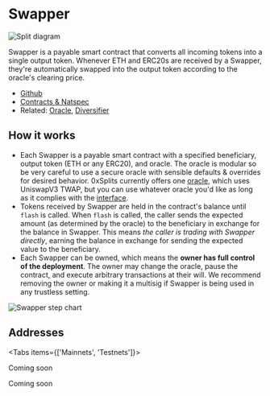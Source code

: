 
# Swapper

![Split diagram](./img/swapper_diagram.png)

Swapper is a payable smart contract that converts all incoming tokens into a
single output token. Whenever ETH and ERC20s are received by a Swapper, they're
automatically swapped into the output token according to the oracle's clearing
price.

- [Github](https://github.com/0xSplits/splits-swapper)
- [Contracts & Natspec](https://github.com/0xSplits/splits-swapper/tree/main/src)
- Related: [Oracle](https://github.com/0xSplits/splits-oracle),
  [Diversifier](/contracts/templates/diversifier)

## How it works

- Each Swapper is a payable smart contract with a specified beneficiary, output
  token (ETH or any ERC20), and oracle. The oracle is modular so be very careful
  to use a secure oracle with sensible defaults & overrides for desired
  behavior. 0xSplits currently offers one
  [oracle](https://github.com/0xSplits/splits-oracle), which uses UniswapV3
  TWAP, but you can use whatever oracle you'd like as long as it complies with
  the
  [interface](https://github.com/0xSplits/splits-oracle/blob/main/src/interfaces/IOracle.sol).
- Tokens received by Swapper are held in the contract's balance until `flash` is
  called. When `flash` is called, the caller sends the expected amount (as
  determined by the oracle) to the beneficiary in exchange for the balance in
  Swapper. This means _the caller is trading with Swapper directly_, earning the
  balance in exchange for sending the expected value to the beneficiary.
- Each Swapper can be owned, which means the **owner has full control of the
  deployment**. The owner may change the oracle, pause the contract, and execute
  arbitrary transactions at their will. We recommend removing the owner or
  making it a multisig if Swapper is being used in any trustless setting.

![Swapper step chart](./img/swapper_sequence.png)

## Addresses

<Tabs items={['Mainnets', 'Testnets']}>

<Tab>

Coming soon

</Tab>

<Tab>

Coming soon

</Tab>

</Tabs>
